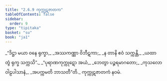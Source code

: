 ```yaml
---
title: "2.6.9 ကုက္ကုဋဇာတက"
tableOfContents: false
sidebar:
  order: 9
type: "tipitaka"
basket: "su"
book: "ja1"
---
```



<DynamicBreadcrumb />

<Division number="117" book="ja1" e="ch" v="22" p="56">

<Paragraph number="530" type="verses" book="ja1">
_“ဒိဋ္ဌာ မယာ ဝနေ ရုက္ခာ,_  
_အဿကဏ္ဏာ ဝိဘီဋကာ;_  
_န တာနိ ဧဝံ သက္ကန္တိ,_  
_ယထာ တွံ ရုက္ခ သက္ကသိ”._  

</Paragraph>

</Division>
<Division number="118" book="ja1" e="ch" v="22" p="56">

<Paragraph number="531" type="verses" book="ja1">
_“ပုရာဏကုက္ကုဋော အယံ,_  
_ဘေတွာ ပဉ္ဇရမာဂတော;_  
_ကုသလော ဝါဠပါသာနံ,_  
_အပက္ကမတိ ဘာသတီ”တိ._  


</Paragraph>
</Division>

<Paragraph number="532" type="center" book="ja1">
ကုက္ကုဋဇာတကံ နဝမံ.
</Paragraph>